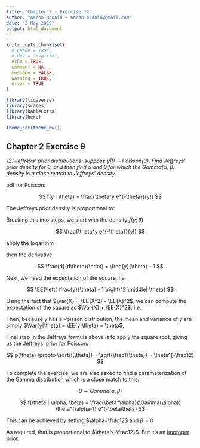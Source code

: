 ```yaml
---
title: "Chapter 2 - Exercise 12"
author: "Aaron McDaid - aaron.mcdaid@gmail.com"
date: "2 May 2019"
output: html_document
---
```


<div style="display:none">
  $$
  \newcommand{\EE}[1]{\mathbb{E}\mathopen{}\left[ #1 \right]\mathclose{}}
  \newcommand{\Var}[1]{\mathrm{Var}\mathopen{}\left[ #1 \right]\mathclose{}}
  $$
</div>

```r
knitr::opts_chunk$set(
  # cache = TRUE,
  # dev = "svglite",
  echo = TRUE,
  comment = NA,
  message = FALSE,
  warning = TRUE,
  error = TRUE
)

library(tidyverse)
library(scales)
library(kableExtra)
library(here)

theme_set(theme_bw())
```

## Chapter 2 Exercise 9

_12. Jeffreys’ prior distributions: suppose y|θ ∼ Poisson(θ). Find Jeffreys’ prior density for θ, and then find α and β for which the Gamma(α, β) density is a close match to Jeffreys’ density._

pdf for Poisson:

$$ f(y ; \theta) = \frac{\theta^y e^{-\theta}}{y!} $$

The Jeffreys prior density is proportional to:

\begin{align}
    p(\theta) \propto \sqrt{I(\theta)} = \sqrt{\EE{\left( \frac{d}{d\theta} \log f(y; \theta) \right)^2 \middle| \theta}}
\end{align}

Breaking this into steps, we start with the density $f(y; \theta)$

$$ \frac{\theta^y e^{-\theta}}{y!} $$

apply the logarithm

\begin{align}
\log(\cdot) & = y \log(\theta) - \theta \log(e) - \log (y!)
\\          & = y \log(\theta) - \theta - \log (y!)
\end{align}

then the derivative

$$
\frac{d}{d\theta}(\cdot) = \frac{y}{\theta} - 1
$$

Next, we need the expectation of the square, i.e.

$$ \EE{\left( \frac{y}{\theta} - 1 \right)^2 \middle| \theta} $$

Using the fact that $\Var{X} = \EE{X^2} - \EE{X}^2$, we can compute the expectation of the square as $\Var{X} + \EE{X}^2$, i.e:

\begin{align}
\EE{\left( \frac{y}{\theta} - 1 \right)^2 \middle| \theta} & = \Var{ \frac{y}{\theta} - 1  \middle| \theta} + \EE{\frac{y}{\theta} - 1 \middle| \theta}^2
\\                                         & = \frac1{\theta^2} \Var{ y \middle| \theta} + \left(\frac1{\theta}\EE{y \middle| \theta} - 1\right)^2
\end{align}

Then, because $y$ has a Poisson distribution, the mean and variance of $y$ are simply $\Var{y|\theta} = \EE{y|\theta} = \theta$,
\begin{align}
\EE{\left( \frac{y}{\theta} - 1 \right)^2 \middle| \theta} & = \frac1{\theta^2} \theta + \left(\frac1{\theta} \theta - 1\right)^2
\\                                                         & = \frac1{\theta} + \left(1 - 1\right)^2
\\                                                         & = \frac1{\theta}
\end{align}

Final step in the Jeffreys formula above is to apply the square root, giving us the Jeffreys' prior for Poisson:

$$ p(\theta) \propto \sqrt{I(\theta)} = \sqrt{\frac1{\theta}} = \theta^{-\frac12} $$


To complete the exercise, we are also asked to find a parameterization of the Gamma distribution which is a close match to this:

$$ \theta \sim Gamma(\alpha, \beta) $$

$$ f(\theta | \alpha, \beta) = \frac{\beta^\alpha}{\Gamma(\alpha)} \theta^{\alpha-1} e^{-\beta\theta} $$

This can be achieved by setting $\alpha=\frac12$ and $\beta=0$

\begin{align}
f(\theta | \alpha, \beta) & = \frac{0^\frac12}{\Gamma\left(\frac12\right)} \theta^{\frac12-1} e^{-0\theta}
\\                          = \frac{0^\frac12}{\Gamma\left(\frac12\right)} \theta^{-\frac12}
\end{align}

As required, that is proportional to $\theta^{-\frac12}$. But it's an [improper prior](https://en.wikipedia.org/wiki/Prior_probability#Examples).

